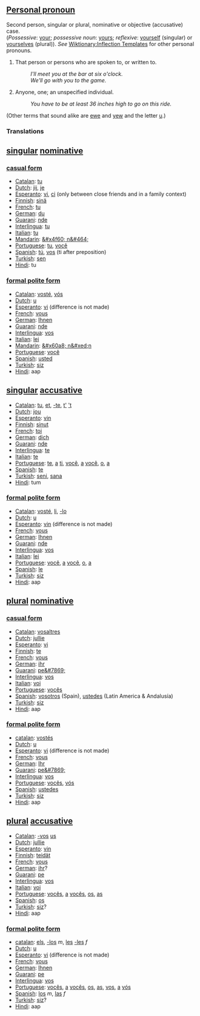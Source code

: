 ==[[Personal pronoun]]==
Second person, singular or plural, nominative or objective (accusative) case.<br> (''Possessive'': [[your]]; ''possessive noun'': [[yours]]; ''reflexive'': [[yourself]] (singular) or [[yourselves]] (plural)). ''See'' [[Wiktionary:Inflection Templates]] for other personal pronouns.

#That person or persons who are spoken to, or written to. 
#:''I'll meet you at the bar at six o'clock.'' 
#:''We'll go with you to the game.'' 
#Anyone, one; an unspecified individual. 
#:''You have to be at least 36 inches high to go on this ride.''

(Other terms that sound alike are [[ewe]] and [[yew]] and the letter [[u]].)
===Translations===

==[[singular]] [[nominative]]==

===[[casual form]]===

*[[Catalan]]: [[tu]]
*[[Dutch]]: [[jij]], [[je]]
*[[Esperanto]]: [[vi]], [[ci]] (only between close friends and in a family context)
*[[Finnish]]: [[sinä]]
*[[French]]: [[tu]]
*[[German]]: [[du]]
*[[Guarani]]: [[nde]]
*[[Interlingua]]: [[tu]]
*[[Italian]]: [[tu]]
*[[Mandarin]]: [[&#x4f60; n&#464;]]
*[[Portuguese]]: [[tu]], [[você]]
*[[Spanish]]: [[tú]], [[vos]] (ti after preposition)
*[[Turkish]]: [[sen]]
*[[Hindi]]: tu

===[[formal polite form]]===

*[[Catalan]]: [[vosté]], [[vós]]
*[[Dutch]]: [[u]]
*[[Esperanto]]: [[vi]] (difference is not made)
*[[French]]: [[vous]]
*[[German]]: [[Ihnen]]
*[[Guarani]]: [[nde]]
*[[Interlingua]]: [[vos]]
*[[Italian]]: [[lei]]
*[[Mandarin]]: [[&#x60a8; n&#xed;n]]
*[[Portuguese]]: [[você]]
*[[Spanish]]: [[usted]]
*[[Turkish]]: [[siz]]
*[[Hindi]]: aap

==[[singular]] [[accusative]]==

*[[Catalan]]: [[tu]], [[et]], [[-te]], [[t']] [['t]]
*[[Dutch]]: [[jou]]
*[[Esperanto]]: [[vin]]
*[[Finnish]]: [[sinut]]
*[[French]]: [[toi]]
*[[German]]: [[dich]]
*[[Guarani]]: [[nde]]
*[[Interlingua]]: [[te]]
*[[Italian]]: [[te]]
*[[Portuguese]]: [[te]], [[a]] [[ti]], [[você]], [[a]] [[você]], [[o]], [[a]]
*[[Spanish]]: [[te]]
*[[Turkish]]: [[seni]], [[sana]]
*[[Hindi]]: tum

===[[formal polite form]]===
*[[Catalan]]: [[vosté]], [[li]], [[-lo]]
*[[Dutch]]: [[u]]
*[[Esperanto]]: [[vin]] (difference is not made)
*[[French]]: [[vous]]
*[[German]]: [[Ihnen]]
*[[Guarani]]: [[nde]]
*[[Interlingua]]: [[vos]]
*[[Italian]]: [[lei]]
*[[Portuguese]]: [[você]], [[a]] [[você]], [[o]], [[a]]
*[[Spanish]]: [[le]]
*[[Turkish]]: [[siz]]
*[[Hindi]]: aap

==[[plural]] [[nominative]]==

===[[casual form]]===
*[[Catalan]]: [[vosaltres]]
*[[Dutch]]: [[jullie]]
*[[Esperanto]]: [[vi]]
*[[Finnish]]: [[te]]
*[[French]]: [[vous]]
*[[German]]: [[ihr]]
*[[Guarani]]: [[pe&#7869;]]
*[[Interlingua]]: [[vos]]
*[[Italian]]: [[voi]]
*[[Portuguese]]: [[vocês]]
*[[Spanish]]: [[vosotros]] (Spain), [[ustedes]] (Latin America & Andalusía)
*[[Turkish]]: [[siz]]
*[[Hindi]]: aap


===[[formal polite form]]===
*[[catalan]]: [[vostés]]
*[[Dutch]]: [[u]]
*[[Esperanto]]: [[vi]] (difference is not made)
*[[French]]: [[vous]]
*[[German]]: [[Ihr]]
*[[Guarani]]: [[pe&#7869;]]
*[[Interlingua]]: [[vos]]
*[[Portuguese]]: [[vocês]], [[vós]]
*[[Spanish]]: [[ustedes]]
*[[Turkish]]: [[siz]]
*[[Hindi]]: aap


==[[plural]] [[accusative]]==
*[[Catalan]]: [[-vos]] [[us]]
*[[Dutch]]: [[jullie]]
*[[Esperanto]]: [[vin]]
*[[Finnish]]: [[teidät]]
*[[French]]: [[vous]]
*[[German]]: [[ihr]]?
*[[Guarani]]: [[pe]]
*[[Interlingua]]: [[vos]]
*[[Italian]]: [[voi]]
*[[Portuguese]]: [[vocês]], [[a]] [[vocês]], [[os]], [[as]]
*[[Spanish]]: [[os]]
*[[Turkish]]: [[siz]]?
*[[Hindi]]: aap


===[[formal polite form]]===
*[[catalan]]: [[els]], [[-los]] ''m'', [[les]] [[-les]] ''f''
*[[Dutch]]: [[u]]
*[[Esperanto]]: [[vi]] (difference is not made)
*[[French]]: [[vous]]
*[[German]]: [[Ihnen]]
*[[Guarani]]: [[pe]]
*[[Interlingua]]: [[vos]]
*[[Portuguese]]: [[vocês]], [[a]] [[vocês]], [[os]], [[as]], [[vos]], [[a]] [[vós]]
*[[Spanish]]: [[los]] ''m'', [[las]] ''f''
*[[Turkish]]: [[siz]]?
*[[Hindi]]: aap